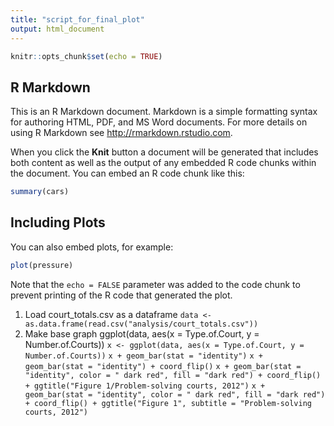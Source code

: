 ```yaml
---
title: "script_for_final_plot"
output: html_document
---
```


```r
knitr::opts_chunk$set(echo = TRUE)
```

## R Markdown

This is an R Markdown document. Markdown is a simple formatting syntax for authoring HTML, PDF, and MS Word documents. For more details on using R Markdown see <http://rmarkdown.rstudio.com>.

When you click the **Knit** button a document will be generated that includes both content as well as the output of any embedded R code chunks within the document. You can embed an R code chunk like this:

```r
summary(cars)
```

## Including Plots

You can also embed plots, for example:

```r
plot(pressure)
```

Note that the `echo = FALSE` parameter was added to the code chunk to prevent printing of the R code that generated the plot.

1. Load court_totals.csv as a dataframe
```data <- as.data.frame(read.csv("analysis/court_totals.csv"))```
2. Make base graph
ggplot(data, aes(x = Type.of.Court, y = Number.of.Courts))
```x <- ggplot(data, aes(x = Type.of.Court, y = Number.of.Courts))```
```x + geom_bar(stat = "identity")```
```x + geom_bar(stat = "identity") + coord_flip()```
```x + geom_bar(stat = "identity", color = " dark red", fill = "dark red") + coord_flip() + ggtitle("Figure 1/Problem-solving courts, 2012")```
```x + geom_bar(stat = "identity", color = " dark red", fill = "dark red") + coord_flip() + ggtitle("Figure 1", subtitle = "Problem-solving courts, 2012")```
